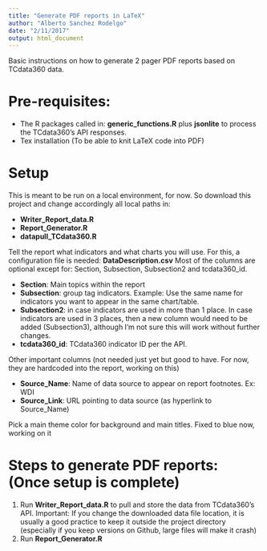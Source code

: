 ```yaml
---
title: "Generate PDF reports in LaTeX"
author: "Alberto Sanchez Rodelgo"
date: "2/11/2017"
output: html_document
---
```


Basic instructions on how to generate 2 pager PDF reports based on TCdata360 data. 

# Pre-requisites:

- The R packages called in: **generic_functions.R** plus **jsonlite** to process the TCdata360's API responses.
- Tex installation (To be able to knit LaTeX code into PDF)

# Setup

This is meant to be run on a local environment, for now. So download this project and change accordingly all local paths in:

- **Writer_Report_data.R**
- **Report_Generator.R**
- **datapull_TCdata360.R**

Tell the report what indicators and what charts you will use. For this, a configuration file is needed: **DataDescription.csv** Most of the columns are optional except for: Section, Subsection, Subsection2 and tcdata360_id. 

- **Section**: Main topics within the report
- **Subsection**: group tag indicators. Example: Use the same name for indicators you want to appear in the same chart/table. 
- **Subsection2**: in case indicators are used in more than 1 place. In case indicators are used in 3 places, then a new column would need to be added (Subsection3), although I'm not sure this will work without further changes.
- **tcdata360_id**: TCdata360 indicator ID per the API.

Other important columns (not needed just yet but good to have. For now, they are hardcoded into the report, working on this)

- **Source_Name**: Name of data source to appear on report footnotes. Ex: WDI 
- **Source_Link**: URL pointing to data source (as hyperlink to Source_Name)

Pick a main theme color for background and main titles. Fixed to blue now, working on it


# Steps to generate PDF reports: (Once setup is complete)

1. Run **Writer_Report_data.R** to pull and store the data from TCdata360's API. Important: If you change the downloaded data file location, it is usually a good practice to keep it outside the project directory (especially if you keep versions on Github, large files will make it crash)
2. Run **Report_Generator.R**

